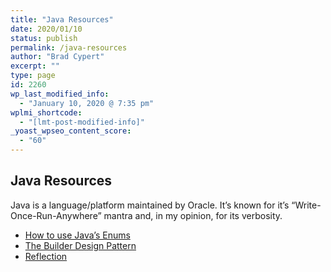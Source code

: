 ```yaml
---
title: "Java Resources"
date: 2020/01/10
status: publish
permalink: /java-resources
author: "Brad Cypert"
excerpt: ""
type: page
id: 2260
wp_last_modified_info:
  - "January 10, 2020 @ 7:35 pm"
wplmi_shortcode:
  - "[lmt-post-modified-info]"
_yoast_wpseo_content_score:
  - "60"
---
```


## Java Resources

Java is a language/platform maintained by Oracle. It’s known for it’s “Write-Once-Run-Anywhere” mantra and, in my opinion, for its verbosity.

- [How to use Java’s Enums](/a-beginners-guide-to-java-enums/)
- [The Builder Design Pattern](/design-patterns-builder/)
- [Reflection](/intro-to-reflection-in-java/)
